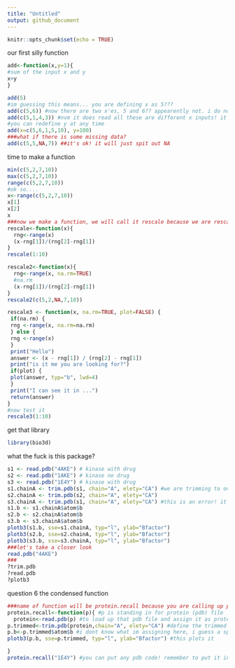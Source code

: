 ```yaml
---
title: "Untitled"
output: github_document
---
```


```r
knitr::opts_chunk$set(echo = TRUE)
```

our first silly function
```r
add<-function(x,y=1){
#sum of the input x and y
x+y
}

```
```r
add(5)
#im guessing this means... you are defining x as 5???
add(c(5,6)) #now there are two x'es, 5 and 6?? appearently not. i do not understand hold on let me try something
add(c(5,1,4,3)) #nvm it does read all these are different x inputs! it's important to have the c() otherwise it wont work
#you can redefine y at any time
add(x=c(5,6,1,5,10), y=100)
###what if there is some missing data?
add(c(5,5,NA,7)) ##it's ok! it will just spit out NA
```





time to make a function
```r
min(c(5,2,7,10))
max(c(5,2,7,10))
range(c(5,2,7,10))
#ok so....
x<-range(c(5,2,7,10))
x[1]
x[2]
x
###now we make a function, we will call it rescale because we are rescaling a function that we need to use over and over!
rescale<-function(x){
  rng<-range(x)
  (x-rng[1])/(rng[2]-rng[1])
}
rescale(1:10)
```

```r
rescale2<-function(x){
  rng<-range(x, na.rm=TRUE)
  #na.rm
  (x-rng[1])/(rng[2]-rng[1])
}
rescale2(c(5,2,NA,7,10))
```


```r
rescale3 <- function(x, na.rm=TRUE, plot=FALSE) {
 if(na.rm) {
 rng <-range(x, na.rm=na.rm)
 } else {
 rng <-range(x)
 }
 print("Hello")
 answer <- (x - rng[1]) / (rng[2] - rng[1])
 print("is it me you are looking for?")
 if(plot) {
 plot(answer, typ="b", lwd=4)
 }
 print("I can see it in ...")
 return(answer)
}
#now test it
rescale3(1:10)
```

get that library 
```r
library(bio3d)
```
what the fuck is this package?
```r
s1 <- read.pdb("4AKE") # kinase with drug
s2 <- read.pdb("1AKE") # kinase no drug
s3 <- read.pdb("1E4Y") # kinase with drug
s1.chainA <- trim.pdb(s1, chain="A", elety="CA") #we are trimming to only look at chain A and ONLY the carbon atoms ("CA") we prevoiusly defined s1 as the pdb file 4AKE
s2.chainA <- trim.pdb(s2, chain="A", elety="CA")
s3.chainA <- trim.pdb(s1, chain="A", elety="CA") #this is an error! it should bc s3 not s1
s1.b <- s1.chainA$atom$b
s2.b <- s2.chainA$atom$b
s3.b <- s3.chainA$atom$b
plotb3(s1.b, sse=s1.chainA, typ="l", ylab="Bfactor")
plotb3(s2.b, sse=s2.chainA, typ="l", ylab="Bfactor")
plotb3(s3.b, sse=s3.chainA, typ="l", ylab="Bfactor")
###let's take a closer look
read.pdb("4AKE")
###
?trim.pdb
?read.pdb
?plotb3
```


question 6 the condensed function
```r
###name of function will be protein.recall because you are calling up proteins from pdb! 
protein.recall<-function(p){ #p is standing in for protein (pdb) file 
  protein<-read.pdb(p) #to load up that pdb file and assign it as protein
p.trimmed<-trim.pdb(protein,chain="A", elety="CA") #define the trimmed version as p.trimmed. We are doing this because there are specific pices of the protein that we want to look at
p.b<-p.trimmed$atom$b #i dont know what im assigning here, i guess a specific atom on the trimmed version
plotb3(p.b, sse=p.trimmed, typ="l", ylab="Bfactor") #this plots it

}
protein.recall("1E4Y") #you can put any pdb code! remember to put it in quotes! 
```









